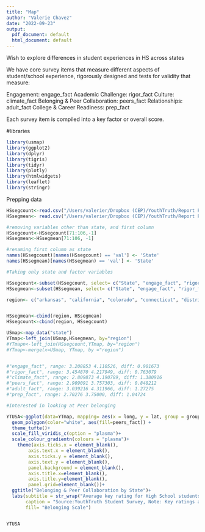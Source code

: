 ```yaml
---
title: "Map"
author: "Valerie Chavez"
date: "2022-09-23"
output:
  pdf_document: default
  html_document: default
---
```




Wish to explore differences in student experiences in HS across states

We have core survey items that measure different aspects of student/school experience, rigorously designed and tests for validity that measure:

Engagement: engage_fact
Academic Challenge: rigor_fact
Culture: climate_fact
Belonging & Peer Collaboration: peers_fact
Relationships: adult_fact
College & Career Readiness: prep_fact

Each survey item is compiled into a key factor or overall score. 




#libraries

```r
library(usmap)
library(ggplot2)
library(dplyr)
library(tigris)
library(tidyr)
library(plotly)
library(htmlwidgets)
library(leaflet)
library(stringr)
```


Prepping data 
```r
HSsegcount<-read.csv("/Users/valerier/Dropbox (CEP)/YouthTruth/Report Production/Reports_22JU/clients/comp_seg_22JU/OSE_HS/comp_seg_22JU/seg/segcount.csv")
HSsegmean<- read.csv("/Users/valerier/Dropbox (CEP)/YouthTruth/Report Production/Reports_22JU/clients/comp_seg_22JU/OSE_HS/comp_seg_22JU/seg/segmean.csv")

#removing variables other than state, and first column
HSsegcount<-HSsegcount[71:106,-1]
HSsegmean<-HSsegmean[71:106, -1]

```

```r
#renaming first column as state
names(HSsegcount)[names(HSsegcount) == 'val'] <- 'State'
names(HSsegmean)[names(HSsegmean) == 'val'] <- 'State'
```

```r
#Taking only state and factor variables

HSsegcount<-subset(HSsegcount, select= c("State", "engage_fact", "rigor_fact","climate_fact","peers_fact", "adult_fact", "prep_fact"))
HSsegmean<-subset(HSsegmean, select= c("State", "engage_fact", "rigor_fact","climate_fact","peers_fact", "adult_fact", "prep_fact"))
```

```r
region<- c("arkansas", "california", "colorado", "connecticut", "district of columbia", "florida", "georgia", "hawaii", "illinois", "indiana", "kansas", "louisiana", "massachusetts", "maryland", "maine", "michigan", "minnesota", "missouri", "mississippi", "north carolina", "new hampshire", "new jersey", "new mexico", "new york", "ohio", "oklahoma", "oregon", "pennsylvania", "rhode island","south carolina", "tennessee", "texas", "virginia", "vermont", "washington", "wisconsin")


HSsegmean<-cbind(region, HSsegmean)
HSsegcount<-cbind(region, HSsegcount)
```


```r
USmap<-map_data("state")
YTmap<-left_join(USmap,HSsegmean, by="region")
#YTmapn<-left_join(HSsegcount,YTmap, by="region")
#YTmap<-merge(x=USmap, YTmap, by ="region")



```

```r
#"engage_fact", range: 3.208853 4.110526, diff: 0.901673
#"rigor_fact", range: 3.454870 4.217949, diff: 0.763079
#"climate_fact", range: 2.809873 4.190789, diff: 1.380916
#"peers_fact", range: 2.909091 3.757303, diff: 0.848212
#"adult_fact", range: 3.039216 4.311966, diff: 1.27275
#"prep_fact", range: 2.70276 3.75000, diff: 1.04724

#Interested in looking at Peer belonging 

YTUSA<-ggplot(data=YTmap, mapping= aes(x = long, y = lat, group = group))+
  geom_polygon(color="white", aes(fill=peers_fact)) +
  theme_tufte()+
  scale_fill_viridis_c(option = "plasma")+
  scale_colour_gradientn(colours = "plasma")+
    theme(axis.ticks.x = element_blank(),
        axis.text.x = element_blank(),
        axis.ticks.y = element_blank(),
        axis.text.y = element_blank(),
        panel.background = element_blank(),
        axis.title.x=element_blank(), 
        axis.title.y=element_blank(),
        panel.grid=element_blank())+
  ggtitle("Belonging & Peer Collaboration by State")+
  labs(subtitle = str_wrap("Average key rating for High School students by state. Values ranged from 1-5 on a likert scale, n= 262,572."), 
       caption = "Source:YouthTruth Student Survey, Note: Key ratings are a composite score of survey items",
       fill= "Belonging Scale")


YTUSA


```







